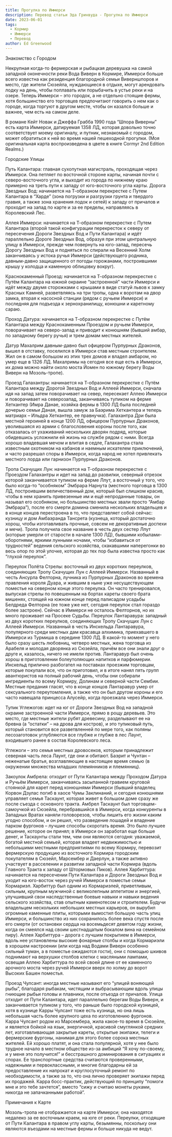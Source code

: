 ```yaml
---
title: Прогулка по Иммерси
description: Перевод статьи Эда Гринвуда - Прогулка по Иммерси
date: 2023-06-01
tags:
  - Кормир
  - Иммерси
  - Перевод
author: Ed Greenwood
---
```


Знакомство с Городом

Некрупная когда-то фермерская и рыбацкая деревушка на самой западной оконечности реки Вода Виверн в Кормире, Иммерси больше всего известна как резиденция благородной семьи Виверншпоров и место, где жители Сюзейла, нуждающиеся в отдыхе, могут арендовать лодку на день, чтобы поплавать или порыбачить в устье реки и на озере. Теперь Иммерси – это городок, а не отдельно стоящие фермы, хотя большинство его торговцев предпочитают говорить о нем как о городе, когда торгуют в другом месте, чтобы он казался больше и важнее, чем есть на самом деле.

В романе Кейт Новак и Джеффа Грабба 1990 года “Шпора Виверны” есть карта Иммерси, датируемая 1358 ЛД, которая довольно точно соответствует моему оригиналу, и путник, незнакомый с городом, может обратиться к ней во время нашей пешеходной прогулки. (Моя оригинальная карта воспроизведена в цвете в книге Cormyr 2nd Edition Realms.)

Городские Улицы

Путь Калантара: главная сухопутная магистраль, проходящая через Иммерси. Она петляет по восточной стороне карты, начиная почти с северо-восточного угла, и выходит из города по нижнему краю примерно на треть пути к западу от юго-восточного угла карты.
Дорога Звездных Вод: начинается на Т-образном перекрестке с Путем Калантара в “Харде” (зона погрузки и разгрузки грунта и твердого гравия, а также зона хранения лодок и сетей) к западу от причалов и проходит на запад по карте и за ее пределы, направляясь в Королевский Лес.

Аллея Иммерси: начинается на Т-образном перекрестке с Путем Калантара (второй такой конфигурации перекресток к северу от пересечения Дороги Звездных Вод и Пути Калантара) и идёт параллельно Дороге Звездных Вод, образуя при этом центральную улицу в Иммерси, прежде чем повернуть на юго-запад, пересечь Дорогу Звездных Вод и подняться по спирали на Весенний Холм заканчиваясь у истока ручья Иммерси (действующего родника, давным-давно защищенного от погоды горожанами, построившими крышу у колодца и каменную облицовку вокруг).

Краснокаменный Проезд: начинается на Т-образном перекрестке с Путём Калантара на южной окраине “застроенной” части Иммерси и идёт между двумя сторожками с крышами в виде статуй львов к замку Красных Камней, разветвляясь на три тропы, одна к воротам на двор замка, вторая к насосной станции (рядом с ручьем Иммерси) и последняя для подъезда к зернохранилищу, конюшни и каретному сараю.

Проход Датура: начинается на Т-образном перекрестке с Путём Калантара между Краснокаменным Проездом и ручьем Иммерси, поворачивает на северо-запад и приводит к конюшням (бывший амбар, по западному берегу ручья) и трем домам местных жителей.

Датур Махалрим давным-давно был офицером Пурпурных Драконов, вышел в отставку, поселился в Иммерси став местным строителем. Жил он в самом большом из этих трех домов и владел амбаром, но умер еще в 1326 ЛД. Махалримы на сегодня все еще есть в Иммерси, их дома можно найти около моста Йомен по южному берегу Воды Виверн на Мозоль-тропе).

Проезд Галахантры: начинается на Т-образном перекрестке с Путём Калантара между Дорогой Звездных Вод и Аллеей Иммерси, сначала идя на запад затем поворачивает на север, пересекает Аллею Иммерси и поворачивает на северозапад, заканчиваясь тупиком на ферме Хеткантер (Имра Данае, хозяйка фермы в 1300 ЛД была последней дочерью семьи Даная, вышла замуж за Баэрима Хеткантера и теперь матриарх – Ильдра Хеткантер, ее правнучка).
Галахантра Дри была местной героиней в конце 1200 ЛД, офицером Пурпурных Драконов, уволившаяся из армии с благословения короны после того, как отказалась от ухаживаний нескольких дворян подряд, которые обидевшись усложнили ей жизнь на службе рядом с ними. Всегда хорошо владевшая мечом и влитая в седле, Галахантра стала известным охотником на кабанов и наемным искателем приключений, и часто разрешал споры в Иммерси, когда народ не хотел привлекать местного лорда или гарнизон Пурпурных Драконов.

Тропа Скачущих Лун: начинается на Т-образном перекрестке с Проездом Галахантры и идет на запад до развилки, северный отрезок которой заканчивается тупиком на ферме Ллут, а восточный у того, что было когда-то “особняком” Эмбрара Нарнута (местного торговца в 1300 ЛД, построившим величественный дом, который был слишком красив, чтобы в нем хранить привезенные им и ещё непроданные товары, он называл его особняком, но большинство местных звали просто “Амбар Эмбрара”), после его смерти домина сменила нескольких владельцев и в конце концов перестроена в то, что представляет собой сейчас: кузницу и дом Амбаэранда Тансрета (кузнеца, который достаточно хорош, чтобы изготавливать прочные, совсем не декоративные доспехи и мечи).
Тропа получила свое название в честь двух сестер Ллут (которые умерли от старости в начале 1300 ЛД), бывшими кобылами-оборотнями, яркими лунными ночами, чтобы “избавиться от трудностей” ведения сельского хозяйства, скакавшими наперегонки во весь опор по этой улочке, которая до тех пор была известна просто как “глухой переулок”.

Переулок Полёта Стрелы: восточный из двух коротких переулков, соединяющих Тропу Скачущих Лун с Аллеей Иммерси. Названный в честь Ансурла Фелторна, лучника из Пурпурных Драконов во времена правления короля Дуара, и жившим в ныне уже несуществующем поместье на северном конце этого переулка. Он часто тренировался, выпуская стрелы по повешенным на бортах кареты своего брата мишенях, стоящей на южном конце перед палисадом усадьбы Белдреда Фелторна (ее тоже уже нет, сегодня переулок стал гораздо более застроен). Сейчас в Иммерси не осталось Фелторнов, но их много проживает на Просеке Судьбы.
Переулок Лантаравура: западный из двух коротких переулков, соединяющих Тропу Скачущих Лун с Аллеей Иммерси. Названный в честь Инскельда Лантаравура, популярного среди местных дам красавца алхимика, приехавшего в Иммерси из Турмиша в середине 1300 ЛД. В какой-то момент у него было сразу шесть любовниц, четверо местных, жена торговца из Арабеля и молодая дворянка из Сюзейла, причём все они знали друг о друге и, казалось, ничего не имели против. Лантаравур был очень хорош в приготовлении болеутоляющих напитков и парфюмерии. Инскельд прилично разбогател на поставках проезжим торговцам, которые покупали все, что он приготовил, и в итоге нанял пять групп авантюристов на полный рабочий день, чтобы они собирали ингредиенты по всему Кормиру, Долинам и северной части Сембии. Местные предания гласят, что в конце концов Лантаравур умер от сексуального переутомления, а также что он был другом короны и его часто навещала принцесса Алусейр, когда проезжала через Иммерси.

Тупик Углежогов: идет на юг от Дороги Звездных Вод на западной окраине застроенной части Иммерси, прямо в рощу деревьев. Это место, где местные жители рубят древесину, разделывают ее на бревна (а “остатки” – на дрова для костров), и это тупиковый путь, который становится все разветвленней по мере того, как поляны лесозаготовок углубляются все глубже и глубже в лес Лаунт, входившего ранее в состав Королевского леса.

Углежоги – это семья местных дровосеков, которым принадлежит северная часть леса Лаунт, где они и обитают. Баэрит и Чунтан – неженатые братья, возглавляющие в настоящее время семью (в окружении множества младших племянников и племянниц).

Закоулок Амбрела: отходит от Пути Калантара между Проходом Датура и Ручьём Иммерси, заканчиваясь засыпанной гравием круговой стоянкой для карет перед конюшнями Иммерси (бывший владелец Корвон Дзулас погиб в хаосе Чумы Заклинаний, и сегодня конюшнями управляет семья Таскаунт, которая живет в большом доме сразу же после съезда с основного тракта. Амбрел Таскаунт был торговцем-самоучкой из Сюзейла, перебравшийся в Иммерси, когда конкуренты в Западных Вратах наняли головорезов, чтобы лишить его жизни каким угодно способом, и он решил, что разведение лошадей и владение парком фургонов – лучшие способы скоротать время. Это было лучшее решение, которое он принял; в Иммерси он заработал еще больше денег, и Таскаунты стали тем, чем они являются сегодня: уважаемой, богатой местной семьей, которая владеет недвижимостью и небольшими местными предприятиями по всему Кормиру, перевозит фермерскую продукцию из восточного Кормира городским покупателям в Сюзейл, Марсембер и Даерлун, а также активно участвует в расселении и развитии западной части Кормира (вдоль Главного Тракта к западу от Штормовых Пиков).
Аллея Харбиттура: начинается на пересечении Пути Калантара и Дороги Звездных Вод и уходит на юго-восток через ручей Иммерси в поместье семьи Кормариэл. Харбиттур был одним из Кормариэлей, приветливым, сильным, крупным мужчиной с великолепным аппетитом и энергией, улучшивший свои наследственные боевые навыки и навыки ведения сельского хозяйства, став опытным каменотесом и строителем. Будучи владельцем нескольких небольших местных карьеров, он вырубил огромные каменные плиты, которыми вымостил большую часть улиц Иммерси, и большинство из них сохранилось более века спустя после его смерти (от остановки сердца на восемьдесят девятом году жизни, когда он смеялся над своим шестнадцатым бокалом вина на семейном пиру). Аллея Харбиттура – дорога с лучшим покрытием в Иммерси, вдоль нее установлены высокие фонарные столбы и когда Кормариэли в хорошем настроении (или когда над Водами Виверн особенно сильный туман, а в поместье ожидаются гости), они с помощью шкивов поднимают на верхушки столбов клетки с масляными лампами, освещая Аллею Харбиттура по всей своей длине от ее каменного арочного моста через ручей Иммерси вверх по холму до ворот Высоких Башен поместья.

Проезд Чулсант: иногда местные называют его “улицей воняющей рыбы”, благодаря рыбакам, чистящим и выбрасывающим вдоль улицы гниющие рыбьи головы и плавники, после отъезда от причалов. Улица отходит от Пути Калантара, идет параллельно берегам Воды Виверн, и заканчивается тупиком у того, что раньше было городской кузницей, хотя в кузнице Карры Чулсант тоже есть кузница, но она лишь небольшая часть более крупного цеха по изготовлению фургонов. Карра Чулсант родом из Марсембера, жила какое-то время в Сюзейле, и является бойкой на язык, энергичной, красивой смуглянкой средних лет, изготавливающая закрытые кареты, открытые экипажи, телеги и фермерские фургоны, нанимая для этого более сорока местных жителей. Ей хорошо платят, и она стала популярной, хотя у нее было трудное начало в местном обществе из-за амбиций “Я хочу по-своему, и у меня это получится!” и бесстрашного доминирования в ситуациях и спорах. Ее транспортные средства считаются проверенными, надежными и первоклассными, и многие благодарны ей за предоставление их напрокат и круглосуточный ремонт по необходимости, а также за то, что она лично проверяет экипажи перед их продажей. Карра босс-практик, действующий по принципу “помоги мне и это тебе зачтется”, вместо “сижу и считаю монеты руками, никогда не запачканными работой”.

 

Примечания к Карте

Мозоль-тропа не отображается на карте Иммерси; она находятся недалеко за ее восточным краем, на юге от реки. Переулки, отходящие от Пути Калантара в правом углу карты, безымянны, поскольку они являются въездами на местные фермы и больше никуда не ведут.